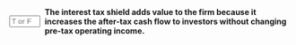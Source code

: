 ::: {.question-block}

<form onsubmit="event.preventDefault(); checkAnswerBox('module8_tf_q81','T')" style="display: flex; align-items: center; gap: 8px;">
  <input type="text" id="module8_tf_q81" name="module8_tf_q81" maxlength="1" placeholder="T or F" style="width: 55px;" data-correct-answer="T" /> 
  <label for="module8_tf_q81"><strong>The interest tax shield adds value to the firm because it increases the after-tax cash flow to investors without changing pre-tax operating income.</strong></label>
</form>

<div id="feedback-module8_tf_q81" class="feedback" data-status="" style="display:none;">
TRUE. Taxes are reduced, leaving more cash for investors while EBIT remains the same.
</div>

:::
